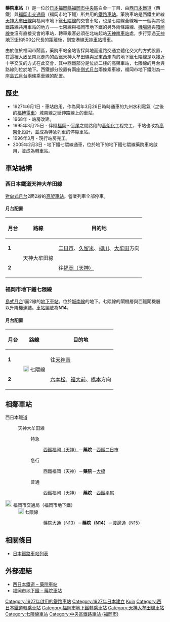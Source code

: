{{NoteTA
|1=zh-cn:地铁; zh-hk:地鐵; zh-mo:地鐵; zh-sg:地铁; zh-tw:地下鐵;
|2=zh-hans:药院站; zh-hk:藥院站; zh-tw:藥院車站;
}}
{{日本車站資訊
|站名       = 藥院站
|圖片       =
|pxl        =
|圖片説明   =
|日文原名   = 薬院
|平假名   = やくいん
|羅馬拼音   = Yakuin
|所在地     = [[福岡縣|福岡縣]][[福岡市|福岡市]][[中央區_(福岡市)|中央區]]白金一丁目
|所屬公司 = [[西日本鐵道|西日本鐵道]]（[[#西日本鐵道天神大牟田線|詳細]]）<br />[[福岡市交通局|福岡市交通局]]（[[#福岡市地下鐵七隈線|詳細]]）
}}
'''藥院車站'''（{{jpn|j=薬院駅|hg=やくいんえき|kyu=藥院驛|hgt=やくゐんえき|rm=Yakuin eki|f=y}}）是一位於[[日本|日本]][[福岡縣|福岡縣]][[福岡市|福岡市]][[中央區_(福岡市)|中央區]]白金一丁目、由[[西日本鐵道|西日本鐵道]]（西鐵）與[[福岡市交通局|福岡市交通局]]（福岡市地下鐵）所共用的[[鐵路車站|鐵路車站]]。藥院車站是西鐵主幹線[[天神大牟田線|天神大牟田線]]與福岡市地下鐵[[七隈線|七隈線]]的交會車站，也是七隈線全線唯一一個與其他鐵路線共用車站的地方——七隈線與福岡市地下鐵的另外兩條路線、[[福岡市地下鐵機場線|機場線]]與[[箱崎線|箱崎線]]並沒有直接交會的車站，轉車乘客必須在北端起站[[天神南車站|天神南車站]]處，步行穿過[[天神地下街|天神地下街]]約500公尺長的距離後，到空港線[[天神車站|天神車站]]搭車。

由於位於福岡市鬧區，藥院車站全站皆採與地面道路交通立體化交叉的方式設置，在這裡大致呈南北走向的西鐵天神大牟田線與呈東西走向的地下鐵七隈線是以接近十字交叉的方式在此交會，其中西鐵部分是位於二樓的高架車站，七隈線的月台與路線則位於地下。西鐵部分設置有兩座[[側式月台|側式月台]]兩條乘車線，福岡市地下鐵則為一座[[島式月台|島式月台]]兩條乘車線的配置。

==歷史==

*1927年6月1日 - 車站啟用，作為同年3月26日時時通車的九州水利電氣（之後的[[福博電車|福博電車]]）城南線之延伸路線上的車站。
*1968年 - 站房改建。
*1995年3月25日 - 伴隨[[西鐵福岡（天神）車站|福岡]]～[[平尾車站|平尾]]之間路段的[[鐵路高架化|高架化]]工程完工，車站也改為[[高架車站|高架化]]設計，並成為特急列車的停靠車站。
*1996年3月 - 現行站房完工。
*2005年2月3日 - 地下鐵七隈線通車，位於地下的地下鐵七隈線藥院車站啟用，並成為轉車站。
==車站結構==
===西日本鐵道天神大牟田線===
{{日本車站資訊
|公司色       = #003399
|文字色     =
|站名       = 西鐵 藥院站
|圖片       = Nishitetsu Yakuin Station 201409.jpg
|pxl        =
|圖片説明   = 西鐵藥院站（2014年9月）
|日文原名   = 薬院
|平假名   = やくいん
|羅馬拼音   = Yakuin
|前一站     = [[西鐵福岡（天神）車站|西鐵福岡（天神）]]
|前一站距離      = 0.8
|後一站距離      = 1.0
|後一站     = [[西鐵平尾站|西鐵平尾]]
|電報略號   =
|車站編號     =
|所屬公司 = [[西日本鐵道|西日本鐵道]]
|所屬路線   = {{Color|skyblue|■}}[[天神大牟田線|天神大牟田線]]
|距離     = 0.8
|起點站     = [[西鐵福岡（天神）車站|西鐵福岡（天神）]]
|所在地     =
|車站構造     = [[高架車站|高架車站]]
|月台配置     = 2面2線
|啟用年月日 = 1927年（昭和2年）6月1日
|廢站年月日 =
|乘客人數   = 
|上下車人次   = 38,310
|統計年度   = 2014年
|轉車       =
|備註       =
}}
[[對向式月台|對向式月台]]2面2線的[[高架車站|高架車站]]。營業列車全部停車。
==== 月台配置 ====
{| class=wikitable
|-
!月台!!路線!!目的地
|-
|'''1'''
|rowspan=2|{{Color|skyblue|■}}天神大牟田線
|[[西鐵二日市站|二日市]]、[[西鐵久留米站|久留米]]、[[西鐵柳川站|柳川]]、[[大牟田站|大牟田]]方向
|-
|'''2'''
|往[[西鐵福岡（天神）站|福岡（天神）]]
|}
===福岡市地下鐵七隈線===
{{日本車站資訊
|公司色       = #0a4
|文字色     =
|站名       = 福岡市地下鐵 藥院站
|圖片       = Fukuoka Yakuin subway station.jpg
|pxl        =
|圖片説明   = 福岡市地下鐵藥院站（2006年7月）
|日文原名   = 薬院
|平假名   = やくいん
|羅馬拼音   = Yakuin
|前一站     = N13 [[藥院大通站|藥院大通]]
|前一站距離      = 0.6
|後一站距離      = 0.5
|後一站     = [[渡邊通站|渡邊通]] N15
|電報略號   =
|車站編號     = {{車站編號c|#0a4|N14}}
|所屬公司 = [[File:Fukuoka_City_Subway_Logo.svg|21px]] [[福岡市交通局|福岡市交通局]]
|所屬路線   =[[File:Subway_FukuokaNanakuma.svg|18px]] [[七隈線|七隈線]]
|距離     = 10.8
|起點站     = [[橋本站_(福岡縣)|橋本]]
|所在地     =
|車站構造     = [[地下車站|地下車站]]
|月台配置     = 1面2線
|啟用年月日 = 2005年（平成17年）2月3日
|廢站年月日 =
|乘客人數   = 8,083
|統計年度   = 2014年
|轉車       =
|備註       =
}}
[[島式月台|島式月台]]1面2線的[[地下車站|地下車站]]。位於[[城南線|城南線]]的地下。七隈線的閘機層與西鐵閘機層以升降機連結。[[車站編號|車站編號]]為'''N14'''。
==== 月台配置 ====
{| class=wikitable
|-
!月台!!路線!!目的地
|-
|'''1'''
|rowspan=2|[[File:Subway_FukuokaNanakuma.svg|18px]] 七隈線
|往[[天神南站|天神南]]
|-
|'''2'''
|[[六本松站|六本松]]、[[福大前站|福大前]]、[[橋本站_(福岡縣)|橋本]]方向
|}

==相鄰車站==
;西日本鐵道
:{{Color|skyblue|■}}天神大牟田線
::{{Color|red|■}}特急
:::[[西鐵福岡（天神）站|西鐵福岡（天神）]]－'''藥院'''－[[西鐵二日市站|西鐵二日市]]
::{{Color|limegreen|■}}急行
:::西鐵福岡（天神）－'''藥院'''－[[大橋站_(福岡縣)|大橋]]
::{{Color|blue|■}}普通
:::西鐵福岡（天神）－'''藥院'''－[[西鐵平尾站|西鐵平尾]]

;[[File:Fukuoka_City_Subway_Logo.svg|21px]] 福岡市交通局（福岡市地下鐵）
:[[File:Subway_FukuokaNanakuma.svg|18px]] 七隈線
:::[[藥院大通站|藥院大通]]（N13）－'''藥院（N14）'''－[[渡邊通站|渡邊通]]（N15）

==相關條目==
*[[日本鐵路車站列表|日本鐵路車站列表]]

==外部連結==
* [http://www.ensen24.jp/yakuin/ 西日本鐵道 – 藥院車站] {{Wayback|url=http://www.ensen24.jp/yakuin/ |date=20200921152911 }}{{ja}}
* [https://subway.city.fukuoka.lg.jp/eki/stations/yakuin.php 福岡市地下鐵 – 藥院車站] {{Wayback|url=https://subway.city.fukuoka.lg.jp/eki/stations/yakuin.php |date=20201028212028 }}{{ja}}
{{coord|33|34|54|N|130|24|6|E|display=title|scale:5000_region:JP_type:railwaystation}}

{{西鐵天神大牟田線}}
{{福岡市地下鐵七隈線}}
{{DEFAULTSORT:Yakuin}}
[[Category:1927年啟用的鐵路車站|Category:1927年啟用的鐵路車站]]
[[Category:1927年日本建立|Category:1927年日本建立]]
[[Category:日本鐵路車站_Ya|Kuin]]
[[Category:西日本鐵道轉乘車站|Category:西日本鐵道轉乘車站]]
[[Category:福岡市地下鐵轉乘車站|Category:福岡市地下鐵轉乘車站]]
[[Category:天神大牟田線車站|Category:天神大牟田線車站]]
[[Category:七隈線車站|Category:七隈線車站]]
[[Category:中央區鐵路車站_(福岡市)|Category:中央區鐵路車站 (福岡市)]]